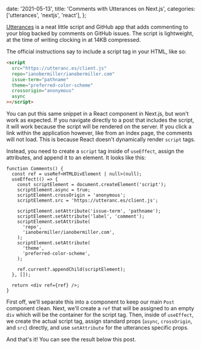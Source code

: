 
  date: '2021-05-13',
  title: 'Comments with Utterances on Next.js',
  categories: ['utterances', 'nextjs', 'react'],
};


[Utterances](https://utteranc.es) is a neat little script
and GitHub app that adds commenting to your blog backed by
comments on GitHub issues. The script is lightweight, at the
time of writing clocking in at 14KB compressed.

The official instructions say to include a script tag in
your HTML, like so:

```html
<script
  src="https://utteranc.es/client.js"
  repo="ianobermiller/ianobermiller.com"
  issue-term="pathname"
  theme="preferred-color-scheme"
  crossorigin="anonymous"
  async
></script>
```

You can put this same snippet in a React component in
Next.js, but won't work as expected. If you navigate
directly to a post that includes the script, it will work
because the script will be rendered on the server. If you
click a link within the application however, like from an
index page, the comments will not load. This is because
React doesn't dynamically render `script` tags.

Instead, you need to create a `script` tag inside of
`useEffect`, assign the attributes, and append it to an
element. It looks like this:

```tsx
function Comments() {
  const ref = useRef<HTMLDivElement | null>(null);
  useEffect(() => {
    const scriptElement = document.createElement('script');
    scriptElement.async = true;
    scriptElement.crossOrigin = 'anonymous';
    scriptElement.src = 'https://utteranc.es/client.js';

    scriptElement.setAttribute('issue-term', 'pathname');
    scriptElement.setAttribute('label', 'comment');
    scriptElement.setAttribute(
      'repo',
      'ianobermiller/ianobermiller.com',
    );
    scriptElement.setAttribute(
      'theme',
      'preferred-color-scheme',
    );

    ref.current?.appendChild(scriptElement);
  }, []);

  return <div ref={ref} />;
}
```

First off, we'll separate this into a component to keep our
main `Post` component clean. Next, we'll create a `ref` that
will be assigned to an empty `div` which will be the
container for the script tag. Then, inside of `useEffect`,
we create the actual script tag, assign standard props
(`async`, `crossOrigin`, and `src`) directly, and use
`setAttribute` for the utterances specific props.

And that's it! You can see the result below this post.

